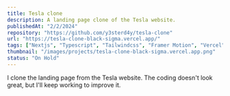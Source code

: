 ```yaml
---
title: Tesla clone
description: A landing page clone of the Tesla website.
publishedAt: "2/2/2024"
repository: "https://github.com/y3sterd4y/tesla-clone"
url: "https://tesla-clone-black-sigma.vercel.app/"
tags: ["Nextjs", "Typescript", "Tailwindcss", "Framer Motion", "Vercel"]
thumbnail: "/images/projects/tesla-clone-black-sigma.vercel.app.png"
status: "On Hold"
---
```


I clone the landing page from the Tesla website. The coding doesn't look great, but I'll keep working to improve it.

<CustomImage src="/images/projects/tesla-clone-black-sigma.vercel.app.png" alt="" caption="A screenshot of https://tesla-clone-black-sigma.vercel.app/ website" />

